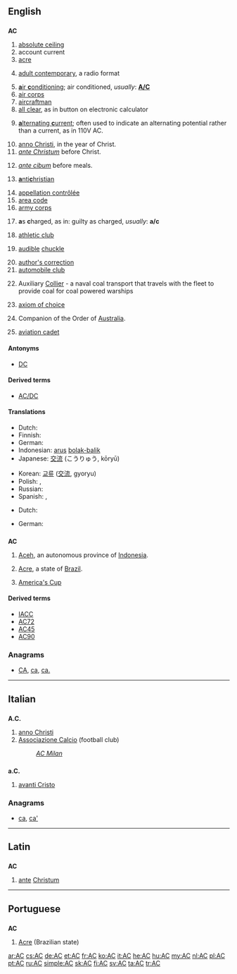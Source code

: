 {{also|Appendix:Variations of "ac"}}
==English==
{{wikipedia}}
==={{initialism-old|en}}===
'''AC'''

# [[absolute ceiling]]
# account current
# [[acre]]
# {{context|music|lang=en}} [[w:Adult contemporary|adult contemporary]], a radio format
# [[air conditioning|'''a'''ir '''c'''onditioning]]; air conditioned, ''usually'':  '''[[A/C]]'''
# [[air corps]]
# [[aircraftman]]
# [[all clear]], as in button on electronic calculator
# {{context|electricity|lang=en}} [[alternating current|'''a'''lternating '''c'''urrent]]; often used to indicate an alternating potential rather than a current, as in 110V AC.
# [[anno Christi]], in the year of Christ.
# ''[[ante Christum]]'' before Christ. 
# {{context|medical|lang=en}} ''[[ante cibum]]'' before meals. 
# {{context|religion|lang=en}} [[antichristian|'''a'''nti'''c'''hristian]]
# [[appellation contrôlée]]
# [[area code]]
# [[army corps]]
# {{context|legal|lang=en}} '''a'''s '''c'''harged, as in:  guilty as charged, ''usually'':  '''a/c'''
# [[athletic club]]
# {{context|Internet|slang|lang=en}} [[audible]] [[chuckle]]
# [[author's correction]]
# [[automobile club]]
# {{context|US|military|lang=en}} Auxiliary [[collier|Collier]] - a naval coal transport that travels with the fleet to provide coal for coal powered warships
# {{context|set theory|lang=en}} [[axiom of choice]]
# {{context|Australia|lang=en}} Companion of the Order of [[Australia]].
# [[aviation cadet]]

====Antonyms====
* [[DC]]

====Derived terms====
* [[AC/DC]]

====Translations====
{{trans-top|alternating current}}
* Dutch: {{t+|nl|wisselstroom}}
* Finnish: {{t+|fi|vaihtovirta}}
* German: {{t+|de|Wechselstrom|m}}
* Indonesian: [[arus]] [[bolak-balik]]
* Japanese: [[交流]] (こうりゅう, kōryū)
{{trans-mid}}
* Korean: [[교류]] ([[交流]], gyoryu)
* Polish: {{t|pl|prąd zmienny}}, {{t|pl|prąd przemienny}}
* Russian: {{t+|ru|переменный ток|m|sc=Cyrl|tr=pereménnyj tok}}
* Spanish: {{t|es|CA}}, {{t|es|corriente alterna}}
{{trans-bottom}}
{{trans-top|alternating potential}}
* Dutch: {{t+|nl|wisselspanning}}
{{trans-mid}}
* German: {{t|de|Wechselspannung}}
{{trans-bottom}}

==={{abbreviation-old|en}}===
'''AC'''

# [[Aceh]], an autonomous province of [[Indonesia]].
# {{context|geography|lang=en}} [[Acre]], a state of [[Brazil]].
# [[America's Cup]] {{gloss|competition yacht sailing match racing regatta}}

====Derived terms====
{{sense|America's Cup}}
* [[IACC]]
* [[AC72]]
* [[AC45]]
* [[AC90]]

===Anagrams===
* [[CA#English|CA]], [[ca#English|ca]], [[ca.#English|ca.]]

----

==Italian==

==={{abbreviation-old|it}}===
'''A.C.'''

# [[anno Christi]]
# [[Associazione Calcio]] (football club)
#: ''[[w:AC Milan|AC Milan]]''

==={{abbreviation-old|it}}===
'''a.C.'''

# [[avanti Cristo]]

===Anagrams===
* [[ca#Italian|ca]], [[ca'#Italian|ca']]

----

==Latin==

==={{initialism-old|la}}===
'''AC'''

# [[ante]] [[Christum]]

----

==Portuguese==

==={{abbreviation-old|pt}}===
'''AC'''

# [[Acre]] (Brazilian state)

[[ar:AC]]
[[cs:AC]]
[[de:AC]]
[[et:AC]]
[[fr:AC]]
[[ko:AC]]
[[it:AC]]
[[he:AC]]
[[hu:AC]]
[[my:AC]]
[[nl:AC]]
[[pl:AC]]
[[pt:AC]]
[[ru:AC]]
[[simple:AC]]
[[sk:AC]]
[[fi:AC]]
[[sv:AC]]
[[ta:AC]]
[[tr:AC]]